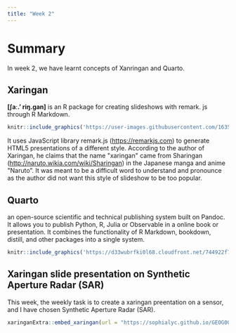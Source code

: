 ```yaml
---
title: "Week 2"
---
```


# Summary

In week 2, we have learnt concepts of Xanringan and Quarto.

## Xaringan

**\[ʃaː.' riŋ.ɡan\]** is an R package for creating slideshows with remark. js through R Markdown.

```r
knitr::include_graphics('https://user-images.githubusercontent.com/163582/45438104-ea200600-b67b-11e8-80fa-d9f2a99a03b0.png')

```

It uses JavaScript library remark.js ([https://remarkjs.com](https://remarkjs.com/)) to generate HTML5 presentations of a different style. According to the author of Xaringan, he claims that the name \"xaringan\" came from Sharingan (<http://naruto.wikia.com/wiki/Sharingan>) in the Japanese manga and anime \"Naruto". It was meant to be a difficult word to understand and pronounce as the author did not want this style of slideshow to be too popular.

## Quarto

an open-source scientific and technical publishing system built on Pandoc. It allows you to publish Python, R, Julia or Observable in a online book or presentation. It combines the functionality of R Markdown, bookdown, distill, and other packages into a single system.

```r
knitr::include_graphics('https://d33wubrfki0l68.cloudfront.net/744922f70a84c7100803bb5985d362120e3d2f14/bf5ac/blog/quarto-rmarkdown-comparison/featured.png')
```

## Xaringan slide presentation on Synthetic Aperture Radar (SAR)

This week, the weekly task is to create a xaringan preentation on a sensor, and I have chosen Synthetic Aperture Radar (SAR).

```r
xaringanExtra::embed_xaringan(url = "https://sophialyc.github.io/GEOG0023_xaringan/#1", ratio = "4:3")
```
